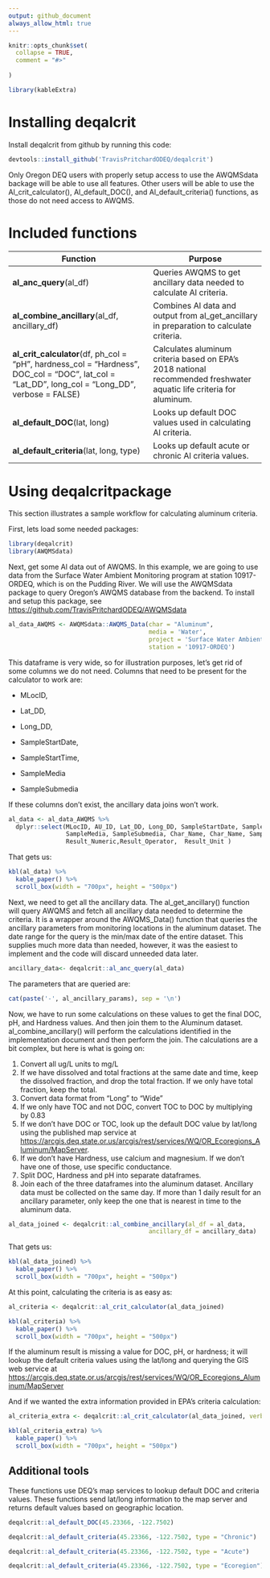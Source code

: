 ```yaml
---
output: github_document
always_allow_html: true
---
```


<!-- README.md is generated from README.Rmd. Please edit that file -->

```r
knitr::opts_chunk$set(
  collapse = TRUE,
  comment = "#>"
  
)

library(kableExtra)
```

# Installing deqalcrit

Install deqalcrit from github by running this code:

```r
devtools::install_github('TravisPritchardODEQ/deqalcrit')

```

Only Oregon DEQ users with properly setup access to use the AWQMSdata backage will be able to use all features. Other users will be able to use the Al_crit_calculator(), Al_default_DOC(), and Al_default_criteria() functions, as those do not need access to AWQMS.

# Included functions

| Function                                                                                                                                         | Purpose                                                                                                              |
|--------------------------------------------------------------------------------------------------------------------------------------------------|----------------------------------------------------------------------------------------------------------------------|
| **al_anc_query**(al_df)                                                                                                                          | Queries AWQMS to get ancillary data needed to calculate Al criteria.                                                 |
| **al_combine_ancillary**(al_df, ancillary_df)                                                                                                    | Combines Al data and output from al_get_ancillary in preparation to calculate criteria.                              |
| **al_crit_calculator**(df, ph_col = "pH", hardness_col = "Hardness", DOC_col = "DOC", lat_col = "Lat_DD", long_col = "Long_DD", verbose = FALSE) | Calculates aluminum criteria based on EPA's 2018 national recommended freshwater aquatic life criteria for aluminum. |
| **al_default_DOC**(lat, long)                                                                                                                    | Looks up default DOC values used in calculating Al criteria.                                                         |
| **al_default_criteria**(lat, long, type)                                                                                                         | Looks up default acute or chronic Al criteria values.                                                                |

# Using deqalcritpackage

This section illustrates a sample workflow for calculating aluminum criteria.

First, lets load some needed packages:

```r

library(deqalcrit)
library(AWQMSdata)

```

Next, get some Al data out of AWQMS. In this example, we are going to use data from the Surface Water Ambient Monitoring program at station 10917-ORDEQ, which is on the Pudding River. We will use the AWQMSdata package to query Oregon's AWQMS database from the backend. To install and setup this package, see <https://github.com/TravisPritchardODEQ/AWQMSdata>

```r
al_data_AWQMS <- AWQMSdata::AWQMS_Data(char = "Aluminum",
                                       media = 'Water',
                                       project = 'Surface Water Ambient Monitoring',
                                       station = '10917-ORDEQ')


```

This dataframe is very wide, so for illustration purposes, let's get rid of some columns we do not need. Columns that need to be present for the calculator to work are:

-   MLocID,

-   Lat_DD,

-   Long_DD,

-   SampleStartDate,

-   SampleStartTime,

-   SampleMedia

-   SampleSubmedia

If these columns don't exist, the ancillary data joins won't work.

```r
al_data <- al_data_AWQMS %>%
  dplyr::select(MLocID, AU_ID, Lat_DD, Long_DD, SampleStartDate, SampleStartTime,
                SampleMedia, SampleSubmedia, Char_Name, Char_Name, Sample_Fraction,
                Result_Numeric,Result_Operator,  Result_Unit )
```

That gets us:

```r

kbl(al_data) %>%
  kable_paper() %>%
  scroll_box(width = "700px", height = "500px")

```

Next, we need to get all the ancillary data. The al_get_ancillary() function will query AWQMS and fetch all ancillary data needed to determine the criteria. It is a wrapper around the AWQMS_Data() function that queries the ancillary parameters from monitoring locations in the aluminum dataset. The date range for the query is the min/max date of the entire dataset. This supplies much more data than needed, however, it was the easiest to implement and the code will discard unneeded data later.

```r
ancillary_data<- deqalcrit::al_anc_query(al_data)

```

The parameters that are queried are:

```r
cat(paste('-', al_ancillary_params), sep = '\n')


```

Now, we have to run some calculations on these values to get the final DOC, pH, and Hardness values. And then join them to the Aluminum dataset. al_combine_ancillary() will perform the calculations identified in the implementation document and then perform the join. The calculations are a bit complex, but here is what is going on:

1.  Convert all ug/L units to mg/L
2.  If we have dissolved and total fractions at the same date and time, keep the dissolved fraction, and drop the total fraction. If we only have total fraction, keep the total.
3.  Convert data format from "Long" to "Wide"
4.  If we only have TOC and not DOC, convert TOC to DOC by multiplying by 0.83
5.  If we don't have DOC or TOC, look up the default DOC value by lat/long using the published map service at <https://arcgis.deq.state.or.us/arcgis/rest/services/WQ/OR_Ecoregions_Aluminum/MapServer>.
6.  If we don't have Hardness, use calcium and magnesium. If we don't have one of those, use specific conductance.
7.  Split DOC, Hardness and pH into separate dataframes.
8.  Join each of the three dataframes into the aluminum dataset. Ancillary data must be collected on the same day. If more than 1 daily result for an ancillary parameter, only keep the one that is nearest in time to the aluminum data.

```r
al_data_joined <- deqalcrit::al_combine_ancillary(al_df = al_data,
                                       ancillary_df = ancillary_data)

```

That gets us:

```r

kbl(al_data_joined) %>%
  kable_paper() %>%
  scroll_box(width = "700px", height = "500px")
```

At this point, calculating the criteria is as easy as:

```r

al_criteria <- deqalcrit::al_crit_calculator(al_data_joined)

```

```r

kbl(al_criteria) %>%
  kable_paper() %>%
  scroll_box(width = "700px", height = "500px")
```

If the aluminum result is missing a value for DOC, pH, or hardness; it will lookup the default criteria values using the lat/long and querying the GIS web service at <https://arcgis.deq.state.or.us/arcgis/rest/services/WQ/OR_Ecoregions_Aluminum/MapServer>

And if we wanted the extra information provided in EPA's criteria calculation:

```r

al_criteria_extra <- deqalcrit::al_crit_calculator(al_data_joined, verbose = TRUE)

```

```r

kbl(al_criteria_extra) %>%
  kable_paper() %>%
  scroll_box(width = "700px", height = "500px")
```

## Additional tools

These functions use DEQ's map services to lookup default DOC and criteria values. These functions send lat/long information to the map server and returns default values based on geographic location.

```r

deqalcrit::al_default_DOC(45.23366, -122.7502)

deqalcrit::al_default_criteria(45.23366, -122.7502, type = "Chronic")

deqalcrit::al_default_criteria(45.23366, -122.7502, type = "Acute")

deqalcrit::al_default_criteria(45.23366, -122.7502, type = "Ecoregion")
```
